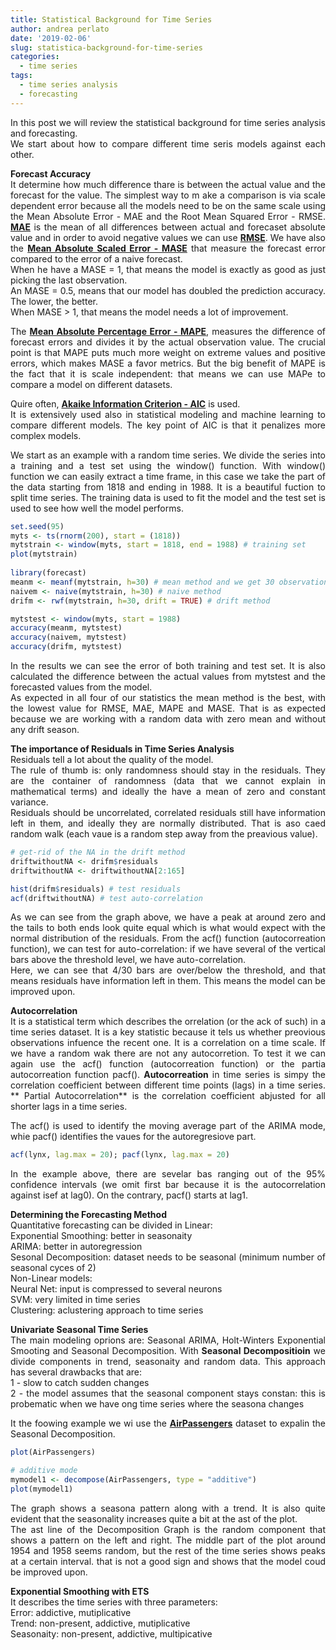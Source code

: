 ```yaml
---
title: Statistical Background for Time Series
author: andrea perlato
date: '2019-02-06'
slug: statistica-background-for-time-series
categories:
  - time series
tags:
  - time series analysis
  - forecasting
---
```


<style>
body {
text-align: justify}
</style>

In this post we will review the statistical background for time series analysis and forecasting. </br>
We start about how to compare different time seris models against each other.

**Forecast Accuracy** </br>
It determine how much difference thare is between the actual value and the forecast for the value. The simplest way to m ake a comparison is via scale dependent error because all the models need to be on the same scale using the Mean Absolute Error - MAE and the Root Mean Squared Error - RMSE.
[**MAE**](https://en.wikipedia.org/wiki/Mean_absolute_error) is the mean of all differences between actual and forecaset absolute value and in order to avoid negative values we can use [**RMSE**](https://en.wikipedia.org/wiki/Root-mean-square_deviation). We have also the [**Mean Absolute Scaled Error - MASE**](https://en.wikipedia.org/wiki/Mean_absolute_scaled_error) that measure the forecast error compared to the error of a naive forecast. </br>
When he have a MASE = 1, that means the model is exactly as good as just picking the last observation. </br>
An MASE = 0.5, means that our model has doubled the prediction accuracy. The lower, the better. </br> 
When MASE > 1, that means the model needs a lot of improvement. </br> 

The [**Mean Absolute Percentage Error - MAPE**](https://en.wikipedia.org/wiki/Mean_absolute_percentage_error), measures the difference of forecast errors and divides it by the actual observation value. The crucial point is that MAPE puts much more weight on extreme values and positive errors, which makes MASE a favor metrics. But the big benefit of MAPE is the fact that it is scale independent: that means we can use MAPe to compare a model on different datasets.

Quire often, [**Akaike Information Criterion - AIC**](https://en.wikipedia.org/wiki/Akaike_information_criterion)  is used. </br> 
It is extensively used also in statistical modeling and machine learning to compare different models. The key point of AIC is that it penalizes more complex models.

We start as an example with a random time series.
We divide the series into a training and a test set using the window() function. With window() function we can easily extract a time frame, in this case we take the part of the data starting from 1818 and ending in 1988. It is a beautiful fuction to split time series.
The training data is used to fit the model and the test set is used to see how well the model performs.

```r
set.seed(95)
myts <- ts(rnorm(200), start = (1818))
mytstrain <- window(myts, start = 1818, end = 1988) # training set
plot(mytstrain)
           
library(forecast)
meanm <- meanf(mytstrain, h=30) # mean method and we get 30 observation in to the future
naivem <- naive(mytstrain, h=30) # naive method
drifm <- rwf(mytstrain, h=30, drift = TRUE) # drift method

mytstest <- window(myts, start = 1988)
accuracy(meanm, mytstest)
accuracy(naivem, mytstest)
accuracy(drifm, mytstest)

```

In the results we can see the error of both training and test set. It is also calculated the difference between the actual values from mytstest and the forecasted values from the model. </br> 
As expected in all four of our statistics the mean method is the best, with the lowest value for RMSE, MAE, MAPE and MASE. That is as expected because we are working with a random data with zero mean and without any drift season.


**The importance of Residuals in Time Series Analysis** </br>
Residuals tell a lot about the quality of the model. </br>
The rule of thumb is: only randomness should stay in the residuals. They are the container of randomness (data that we cannot explain in mathematical terms) and ideally the have a mean of zero and constant variance. </br>
Residuals should be uncorrelated, correlated residuals still have information left in them, and ideally they are normally distributed.
That is aso caed random walk (each vaue is a random step away from the preavious value).

```r
# get-rid of the NA in the drift method
driftwithoutNA <- drifm$residuals
driftwithoutNA <- driftwithoutNA[2:165]

hist(drifm$residuals) # test residuals
acf(driftwithoutNA) # test auto-correlation

```

As we can see from the graph above, we have a peak at around zero and the tails to both ends look quite equal which is what would expect with the normal distribution of the residuals. From the acf() function (autocorreation function), we can test for auto-correlation: if we have several of the vertical bars above the threshold level, we have auto-correlation. </br>
Here, we can see that 4/30 bars are over/below the threshold, and that means residuals have information left in them. This means the model can be improved upon.


**Autocorrelation** </br>
It is a statistical term which describes the orrelation (or the ack of such) in a time series dataset. It is a key statistic because it tels us whether preovious observations infuence the recent one. It is a correlation on a time scale. If we have a random wak there are not any autocorretion.
To test it we can again use the acf() function (autocorreation function) or the partia autocorreation function pacf().
**Autocorreation** in time series is simpy the correlation coefficient between different time points (lags) in a time series.
** Partial Autocorrelation** is the correlation coefficient abjusted for all shorter lags in a time series. </br>

The acf() is used to identify the moving average part of the ARIMA mode, whie pacf() identifies the vaues for the autoregresiove part.


```r
acf(lynx, lag.max = 20); pacf(lynx, lag.max = 20)

```

In the example above, there are sevelar bas ranging out of the 95% confidence intervals (we omit first bar because it is the autocorrelation against isef at lag0).
On the contrary, pacf() starts at lag1.

**Determining the Forecasting Method** </br>
Quantitative forecasting can be divided in Linear: </br>
Exponential Smoothing: better in seasonaity </br>
ARIMA: better in autoregression </br>
Sesonal Decomposition: dataset needs to be seasonal (minimum number of seasonal cyces of 2) </br> 
Non-Linear models: </br> 
Neural Net: input is compressed to several neurons </br>
SVM: very limited in time series </br>
Clustering: aclustering approach to time series </br>

**Univariate Seasonal Time Series** </br>
The main modeling oprions are: Seasonal ARIMA, Holt-Winters Exponential Smooting and Seasonal Decomposition.
With **Seasonal Decompositioin** we divide components in trend, seasonaity and random data.  This approach has several drawbacks that are: </br>
1 - slow to catch sudden changes </br>
2 - the model assumes that the seasonal component stays constan: this is probematic when we have ong time series where the seasona changes </br>

It the foowing example we wi use the [**AirPassengers**](https://www.kaggle.com/rakannimer/air-passengers) dataset to expalin the Seasonal Decomposition.

```r
plot(AirPassengers)

# additive mode
mymodel1 <- decompose(AirPassengers, type = "additive")
plot(mymodel1)

```

The graph shows a seasona pattern along with a trend. It is also quite evident that the seasonality increases quite a bit at the ast of the plot. </br>
The ast line of the Decomposition Graph is the random component that shows a pattern on the left and right. The middle part of the plot around 1954 and 1958 seems random, but the rest of the time series shows peaks at a certain interval. that is not a good sign and shows that the model coud be improved upon. 

**Exponential Smoothing with ETS** </br>
It describes the time series with three parameters: </br>
Error: addictive, mutiplicative </br>
Trend: non-present, addictive, mutiplicative </br>
Seasonaity: non-present, addictive, multipicative </br>



















